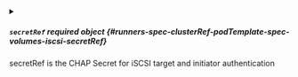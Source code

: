 

<PartialTargetPortal />


<PartialIqn />


<PartialLun />


<PartialIscsiInterface />


<PartialFsType />


<PartialReadOnly />


<PartialPortals />


<PartialChapAuthDiscovery />


<PartialChapAuthSession />



<details className="config-field" data-expandable="true">
<summary>

##### `secretRef` <span className="config-field-required" data-required="false">required</span> <span className="config-field-type">object</span> <span className="config-field-default"></span> <span className="config-field-enum"></span> {#runners-spec-clusterRef-podTemplate-spec-volumes-iscsi-secretRef}

secretRef is the CHAP Secret for iSCSI target and initiator authentication

</summary>

<PartialSecretRefreference />


</details>


<PartialInitiatorName />

